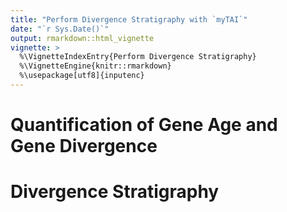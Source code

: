 ```yaml
---
title: "Perform Divergence Stratigraphy with `myTAI`"
date: "`r Sys.Date()`"
output: rmarkdown::html_vignette
vignette: >
  %\VignetteIndexEntry{Perform Divergence Stratigraphy}
  %\VignetteEngine{knitr::rmarkdown}
  %\usepackage[utf8]{inputenc}
---
```


# Quantification of Gene Age and Gene Divergence


# Divergence Stratigraphy